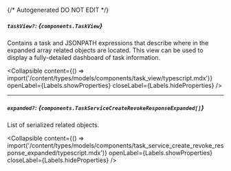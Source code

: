 {/* Autogenerated DO NOT EDIT  */}

##### `taskView?`: *{`components.TaskView`}*
Contains a task and JSONPATH expressions that describe where in the expanded array related objects are located. This view can be used to display a fully\-detailed dashboard of task information.

<Collapsible content={() => import('/content/types/models/components/task_view/typescript.mdx')} openLabel={Labels.showProperties} closeLabel={Labels.hideProperties} />


---
##### `expanded?`: *{`components.TaskServiceCreateRevokeResponseExpanded[]`}*
List of serialized related objects.

<Collapsible content={() => import('/content/types/models/components/task_service_create_revoke_response_expanded/typescript.mdx')} openLabel={Labels.showProperties} closeLabel={Labels.hideProperties} />



